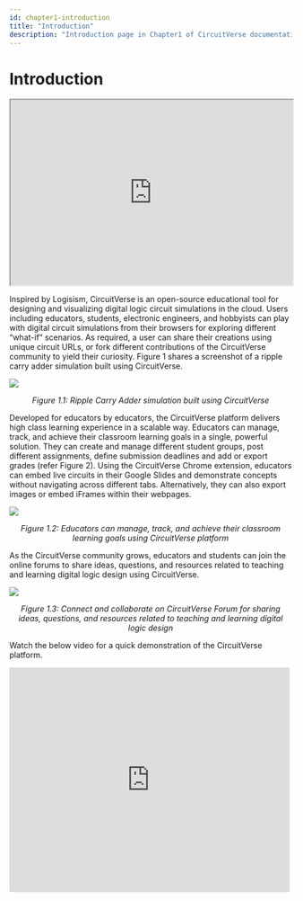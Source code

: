 ```yaml
---
id: chapter1-introduction
title: "Introduction"
description: "Introduction page in Chapter1 of CircuitVerse documentation."
---
```


# Introduction

<iframe
  width="100%"
  height="330px"
  src="https://circuitverse.org/simulator/embed/701"
  id="projectPreview"
  scrolling="no"
  webkitAllowFullScreen
  mozAllowFullScreen
  allowFullScreen
>
  {" "}
</iframe>

Inspired by Logisism, CircuitVerse is an open-source educational tool for designing and visualizing digital logic circuit simulations in the cloud. Users including educators, students, electronic engineers, and hobbyists can play with digital circuit simulations from their browsers for exploring different “what-if” scenarios. As required, a user can share their creations using unique circuit URLs, or fork different contributions of the CircuitVerse community to yield their curiosity. Figure 1 shares a screenshot of a ripple carry adder simulation built using CircuitVerse.

![](/img/img_chapter1/1.1.png)

<div align="center">
  <em>Figure 1.1: Ripple Carry Adder simulation built using CircuitVerse</em>
</div>

Developed for educators by educators, the CircuitVerse platform delivers high class learning experience in a scalable way. Educators can manage, track, and achieve their classroom learning goals in a single, powerful solution. They can create and manage different student groups, post different assignments, define submission deadlines and add or export grades (refer Figure 2). Using the CircuitVerse Chrome extension, educators can embed live circuits in their Google Slides and demonstrate concepts without navigating across different tabs. Alternatively, they can also export images or embed iFrames within their webpages.

![](/img/img_chapter1/1.2.png)

<div align="center">
  <em>
    Figure 1.2: Educators can manage, track, and achieve their classroom
    learning goals using CircuitVerse platform
  </em>
</div>

As the CircuitVerse community grows, educators and students can join the online forums to share ideas, questions, and resources related to teaching and learning digital logic design using CircuitVerse.

![](/img/img_chapter1/1.3.png)

<div align="center">
  <em>
    Figure 1.3: Connect and collaborate on CircuitVerse Forum for sharing ideas,
    questions, and resources related to teaching and learning digital logic
    design
  </em>
</div>

Watch the below video for a quick demonstration of the CircuitVerse platform.

<div>
  <iframe
    width="500px"
    height="400px"
    src="https://www.youtube.com/embed/3Df-2Cn_80A"
    frameborder="0"
    scrolling="no"
    webkitAllowFullScreen
    mozAllowFullScreen
    allowFullScreen
  ></iframe>
</div>
